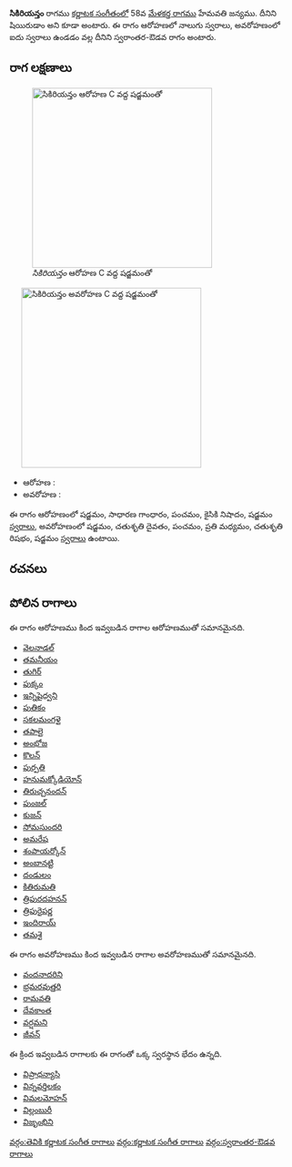 {{Infobox ragam
	| name          	= సికిరియన్తం
	| synonym	    	= షియిరుడాం
	| mela          	= 
	| chakra        	= 
	| janaka        	= 
	| type          	= స్వరాంతర-ఔడవ
	| arohanam      	= {{svaraC|S|G2|P|N2|S'}} 
	| avarohanam    	= {{svaraC|S'|D2|P|M2|R2|S}}
	| jeeva         	=
	| chhaya        	=
	| nyasa         	=
	| vishesha      	= 
	| equivalent  		= 
}}
{{కర్ణాటక సంగీత రాగాలు}}
'''సికిరియన్తం''' రాగము [[కర్ణాటక సంగీతం]]లో 58వ [[మేళకర్త రాగము]] హేమవతి జన్యము. దీనిని షియిరుడాం అని కూడా అంటారు. ఈ రాగం ఆరోహణలో నాలుగు స్వరాలు, అవరోహణంలో ఐదు స్వరాలు ఉండడం వల్ల దీనిని స్వరాంతర-ఔడవ రాగం అంటారు.


==రాగ లక్షణాలు==
[[Image:sikiriyantam_ar_kb2wiki.png|thumb|right|316px|''సికిరియన్తం'' ఆరోహణ C వద్ద షడ్జమంతో]]
	[[Image:sikiriyantam_av_kb2wiki.png|thumb|right|316px|''సికిరియన్తం'' అవరోహణ C వద్ద షడ్జమంతో]]

* ఆరోహణ : {{svaraC|S|G2|P|N2|S'}} 
* అవరోహణ : {{svaraC|S'|D2|P|M2|R2|S}}

ఈ రాగం ఆరోహణంలో షడ్జమం, సాధారణ  గాంధారం, పంచమం, కైసికి నిషాదం, షడ్జమం [[స్వరాలు]], అవరోహణంలో షడ్జమం, చతుశృతి దైవతం, పంచమం, ప్రతి మధ్యమం, చతుశృతి రిషభం, షడ్జమం [[స్వరాలు]] ఉంటాయి.

==రచనలు==



==పోలిన రాగాలు==
ఈ రాగం ఆరోహణము కింద ఇవ్వబడిన రాగాల ఆరోహణముతో సమానమైనది.
* [[వెలనాడల్]]
* [[తమనీయం]]
* [[తుగిర్]]
* [[పుక్కం]]
* [[ఇన్నిషైధ్వని]]
* [[పుతికం]]
* [[సకలమంగళై]]
* [[తపాలై]]
* [[అంభోజ]]
* [[కొలన్]]
* [[పుర్పతి]]
* [[హనుమక్కోడియోన్]]
* [[తిరుచ్చనందన్]]
* [[పుంజల్]]
* [[కుజన్]]
* [[సోమసుందరి]]
* [[అమరేష]]
* [[శంపాయర్కోన్]]
* [[అంబానట్టి]]
* [[దండులం]]
* [[కితిరుమతి]]
* [[త్రిపురదహనన్]]
* [[త్రిపురైపర్ణ]]
* [[ఇందిరాయ్]]
* [[తమశై]]

ఈ రాగం అవరోహణము కింద ఇవ్వబడిన రాగాల అవరోహణముతో సమానమైనది.
* [[వందనాదరిని]]
* [[భ్రమరవుత్తరి]]
* [[రామవతి]]
* [[దేవకాంత]]
* [[వర్షమని]]
* [[జీవన్]]

ఈ క్రింద ఇవ్వబడిన రాగాలకు ఈ రాగంతో ఒక్క స్వరస్థాన భేదం ఉన్నది.
* [[విప్రాధన్యాసి]]
* [[విన్నవర్తిలకం]]
* [[విమలమోహన్]]
* [[విల్లంబురీ]]
* [[విజృంభిని]]



[[వర్గం:తెవికి కర్ణాటక సంగీత రాగాలు]]
[[వర్గం:కర్ణాటక సంగీత రాగాలు]]
[[వర్గం:స్వరాంతర-ఔడవ రాగాలు]]